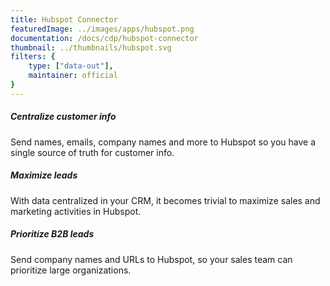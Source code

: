 ```yaml
---
title: Hubspot Connector
featuredImage: ../images/apps/hubspot.png
documentation: /docs/cdp/hubspot-connector
thumbnail: ../thumbnails/hubspot.svg
filters: {
    type: ["data-out"],
    maintainer: official
}
---
```


<Section
    divider={false}
    title="Get customer data into Hubspot whenever a user is identified in PostHog, creating a cohesive view of every lead."
    size="full"
    cols={3}
>
    <div>
        <h5>Centralize customer info</h5>
        <p>Send names, emails, company names and more to Hubspot so you have a single source of truth for customer info.</p>
    </div>
    <div>
        <h5>Maximize leads</h5>
        <p>With data centralized in your CRM, it becomes trivial to maximize sales and marketing activities in Hubspot.</p>
    </div>
    <div>
        <h5>Prioritize B2B leads</h5>
        <p>Send company names and URLs to Hubspot, so your sales team can prioritize large organizations.</p>
    </div>
</Section>

<TutorialsSlider topic="hubspot" />

<Documentation />